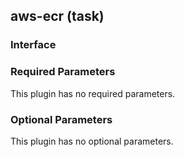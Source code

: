 ## aws-ecr (task)

### Interface

### Required Parameters

This plugin has no required parameters.

### Optional Parameters

This plugin has no optional parameters.
